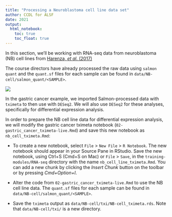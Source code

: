 ```yaml
---
title: "Processing a Neuroblastoma cell line data set"
author: CCDL for ALSF
date: 2021
output:   
  html_notebook: 
    toc: true
    toc_float: true
---
```


In this section, we'll be working with RNA-seq data from neuroblastoma (NB) cell lines from
[Harenza, _et al._ (2017)](https://doi.org/10.1038/sdata.2017.33)

The course directors have already processed the raw data using `salmon quant` and the `quant.sf` files for each sample can be found in `data/NB-cell/salmon_quant/<SAMPLE>`.

![](diagrams/rna-seq_5.png)

In the gastric cancer example, we imported Salmon-processed data with `tximeta` to then use with `DESeq2`.
We will also use `DESeq2` for these analyses, specifically for differential expression analysis.

In order to prepare the NB cell line data for differential expression analysis, we will modify the gastric cancer tximeta notebook (`02-gastric_cancer_tximeta-live.Rmd`) and save this new notebook as `nb_cell_tximeta.Rmd`:

* To create a new notebook, select `File` > `New File` > `R Notebook`.
The new notebook should appear in your Source Pane in RStudio.
Save the new notebook, using Ctrl+S (Cmd+S on Mac) or `File` > `Save`, in the `training-modules/RNA-seq` directory with the name `nb_cell_line_tximeta.Rmd`.
You can add a new chunk by clicking the *Insert Chunk* button on the toolbar or by pressing *Cmd+Option+I*.

* Alter the code from `02-gastric_cancer_tximeta-live.Rmd` to use the NB cell line data.
The `quant.sf` files for each sample can be found in `data/NB-cell/salmon_quant/<SAMPLE>`.

* Save the `tximeta` output as `data/NB-cell/txi/NB-cell_tximeta.rds`. Note that `data/NB-cell/txi/` is a new directory.
